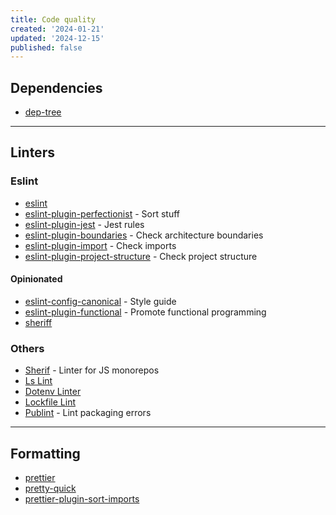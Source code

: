 ```yaml
---
title: Code quality
created: '2024-01-21'
updated: '2024-12-15'
published: false
---
```


## Dependencies

- [dep-tree](https://github.com/gabotechs/dep-tree)

---

## Linters

### Eslint

- [eslint](https://github.com/eslint/eslint)
- [eslint-plugin-perfectionist](https://github.com/azat-io/eslint-plugin-perfectionist) - Sort stuff
- [eslint-plugin-jest](https://github.com/jest-community/eslint-plugin-jest) - Jest rules
- [eslint-plugin-boundaries](https://github.com/javierbrea/eslint-plugin-boundaries) - Check architecture boundaries
- [eslint-plugin-import](https://github.com/import-js/eslint-plugin-import) - Check imports
- [eslint-plugin-project-structure](https://github.com/Igorkowalski94/eslint-plugin-project-structure) - Check project structure

#### Opinionated

- [eslint-config-canonical](https://github.com/gajus/eslint-config-canonical) - Style guide
- [eslint-plugin-functional](https://github.com/eslint-functional/eslint-plugin-functional) - Promote functional programming
- [sheriff](https://github.com/AndreaPontrandolfo/sheriff)

### Others

- [Sherif](https://github.com/QuiiBz/sherif) - Linter for JS monorepos
- [Ls Lint](https://github.com/loeffel-io/ls-lint)
- [Dotenv Linter](https://github.com/dotenv-linter/dotenv-linter)
- [Lockfile Lint](https://github.com/lirantal/lockfile-lint)
- [Publint](https://github.com/bluwy/publint) - Lint packaging errors

---

## Formatting

- [prettier](https://github.com/prettier/prettier)
- [pretty-quick](https://github.com/prettier/pretty-quick)
- [prettier-plugin-sort-imports](https://github.com/IanVS/prettier-plugin-sort-imports)

